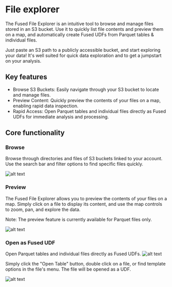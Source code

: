 # File explorer



The Fused File Explorer is an intuitive tool to browse and manage files stored in an S3 bucket. Use it to quickly list file contents and preview them on a map, and automatically create Fused UDFs from Parquet tables & individual files.

Just paste an S3 path to a publicly accessible bucket, and start exploring your data! It's well suited for quick data exploration and to get a jumpstart on your analysis.  


## Key features

- Browse S3 Buckets: Easily navigate through your S3 bucket to locate and manage files.
- Preview Content: Quickly preview the contents of your files on a map, enabling rapid data inspection.
- Rapid Access: Open Parquet tables and individual files directly as Fused UDFs for immediate analysis and processing.

## Core functionality

### Browse

Browse through directories and files of S3 buckets linked to your account. Use the search bar and filter options to find specific files quickly.

![alt text](image-2.png)


### Preview

The Fused File Explorer allows you to preview the contents of your files on a map. Simply click on a file to display its content, and use the map controls to zoom, pan, and explore the data.

Note: The preview feature is currently available for Parquet files only.

![alt text](image-1.png)

### Open as Fused UDF

Open Parquet tables and individual files directly as Fused UDFs. 
![alt text](image.png)

Simply click the "Open Table" button, double click on a file, or find template options in the file's menu. The file will be opened as a UDF. 

![alt text](image-3.png)

